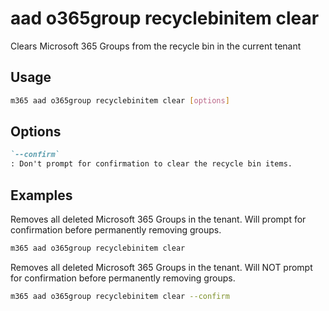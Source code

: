 
# aad o365group recyclebinitem clear

Clears Microsoft 365 Groups from the recycle bin in the current tenant

## Usage

```sh
m365 aad o365group recyclebinitem clear [options]
```

## Options

```md defintion-list
`--confirm`
: Don't prompt for confirmation to clear the recycle bin items.
```

<Global />

## Examples

Removes all deleted Microsoft 365 Groups in the tenant. Will prompt for confirmation before permanently removing groups.

```sh
m365 aad o365group recyclebinitem clear
```

Removes all deleted Microsoft 365 Groups in the tenant. Will NOT prompt for confirmation before permanently removing groups.

```sh
m365 aad o365group recyclebinitem clear --confirm
```
